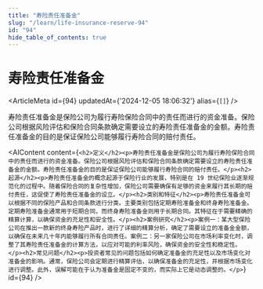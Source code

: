 ```yaml
---
title: "寿险责任准备金"
slug: "/learn/life-insurance-reserve-94"
id: "94"
hide_table_of_contents: true
---
```



# 寿险责任准备金

<ArticleMeta id={94} updatedAt={'2024-12-05 18:06:32'} alias={`[]`} />
<div className='border-solid border-b border-t-0 my-4 border-[var(--ifm-color-gray-300)]' />

寿险责任准备金是保险公司为履行寿险保险合同中的责任而进行的资金准备。保险公司根据风险评估和保险合同条款确定需要设立的寿险责任准备金的金额。寿险责任准备金的目的是保证保险公司能够履行寿险合同的赔付责任。

<AIContent content={`<h2>定义</h2><p>寿险责任准备金是保险公司为履行寿险保险合同中的责任而进行的资金准备。保险公司根据风险评估和保险合同条款确定需要设立的寿险责任准备金的金额。寿险责任准备金的目的是保证保险公司能够履行寿险合同的赔付责任。</p><h2>起源</h2><p>寿险责任准备金的概念起源于保险行业的发展，特别是在 19 世纪保险业逐渐规范化的过程中。随着保险合同的复杂性增加，保险公司需要确保有足够的资金来履行其长期的赔付责任，这促使了寿险责任准备金的设立。</p><h2>类别和特征</h2><p>寿险责任准备金可以根据不同的保险产品和合同条款进行分类。主要类别包括定期寿险准备金和终身寿险准备金。定期寿险准备金通常用于短期合同，而终身寿险准备金则用于长期合同。其特征在于需要精确的精算计算，以确保资金的充足性和安全性。</p><h2>案例研究</h2><p>案例一：某大型保险公司在推出一款新的终身寿险产品时，进行了详细的精算分析，确定了需要设立的准备金金额，以确保在未来几十年内能够履行所有合同责任。案例二：另一家保险公司在市场利率变化时，调整了其寿险责任准备金的计算方法，以应对可能的利率风险，确保资金的安全性和稳定性。</p><h2>常见问题</h2><p>投资者常见的问题包括如何确定准备金的充足性以及市场变化对准备金的影响。通常，保险公司会定期进行精算评估，以确保准备金的充足性，并根据市场变化进行调整。此外，误解可能在于认为准备金是固定不变的，而实际上它是动态调整的。</p>`} id={94} />
